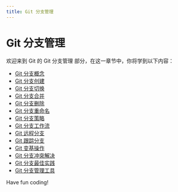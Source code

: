 ```yaml
---
title: Git 分支管理
---
```


# Git 分支管理

欢迎来到 Git 的 Git 分支管理 部分，在这一章节中，你将学到以下内容：

- [Git 分支概念](./0-git-branch-concept.mdx)
- [Git 分支创建](./1-git-branch-creation.mdx)
- [Git 分支切换](./2-git-branch-toggle.mdx)
- [Git 分支合并](./3-git-branch-merge.mdx)
- [Git 分支删除](./4-git-branch-delete.mdx)
- [Git 分支重命名](./5-git-branch-renaming.mdx)
- [Git 分支策略](./6-git-branching-strategy.mdx)
- [Git 分支工作流](./7-git-branch-workflow.mdx)
- [Git 远程分支](./8-git-remote-branch.mdx)
- [Git 跟踪分支](./9-git-tracking-branch.mdx)
- [Git 变基操作](./10-git-variable-operation.mdx)
- [Git 分支冲突解决](./11-git-branch-conflict-resolution.mdx)
- [Git 分支最佳实践](./12-git-branching-best-practices.mdx)
- [Git 分支管理工具](./13-git-branch-management-tool.mdx)

Have fun coding!